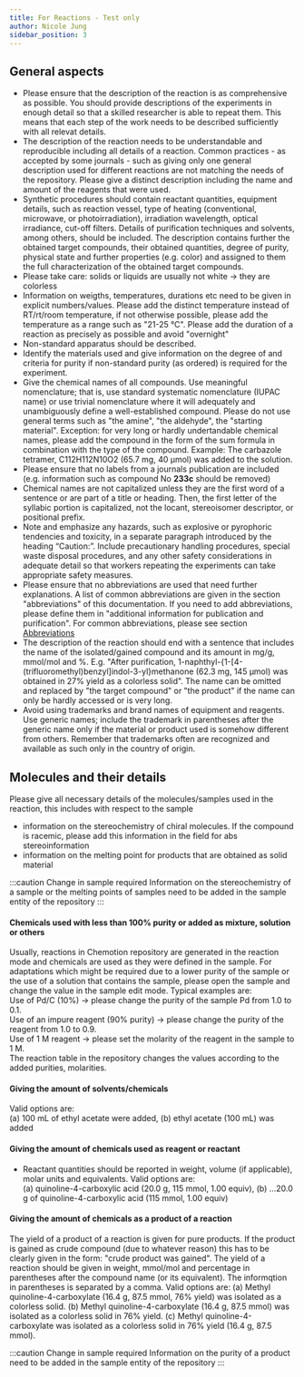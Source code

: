 ```yaml
---
title: For Reactions - Test only
author: Nicole Jung
sidebar_position: 3
---
```


## General aspects

- Please ensure that the description of the reaction is as comprehensive as possible. You should provide descriptions of the experiments in enough detail so that a skilled researcher is able to repeat them. This means that each step of the work needs to be described sufficiently with all relevat details. 
- The description of the reaction needs to be understandable and reproducible including all details of a reaction. Common practices - as accepted by some journals - such as giving only one general description used for different reactions are not matching the needs of the repository. Please give a distinct description including the name and amount of the reagents that were used.
- Synthetic procedures should contain reactant quantities, equipment details, such as reaction vessel, type of heating (conventional, microwave, or photoirradiation), irradiation wavelength, optical irradiance, cut-off filters. Details of purification techniques and solvents, among others, should be included. The description contains further the obtained target compounds, their obtained quantities, degree of purity, physical state and further properties (e.g. color) and assigned to them the full characterization of the obtained target compounds.
- Please take care: solids or liquids are usually not white -> they are colorless
- Information on weigths, temperatures, durations etc need to be given in explicit numbers/values. Please add the distinct temperature instead of RT/rt/room temperature, if not otherwise possible, please add the temperature as a range such as "21-25 °C". Please add the duration of a reaction as precisely as possible and avoid "overnight"
- Non-standard apparatus should be described. 
- Identify the materials used and give information on the degree of and criteria for purity if non-standard purity (as ordered) is required for the experiment. 
- Give the chemical names of all compounds. Use meaningful nomenclature; that is, use standard systematic nomenclature (IUPAC name) or use trivial nomenclature where it will adequately and unambiguously define a well-established compound. Please do not use general terms such as "the amine", "the aldehyde", the "starting material".
Exception: for very long or hardly undertandable chemical names, please add the compound in the form of the sum formula in combination with the type of the compound.
Example: The carbazole tetramer, C112H112N10O2 (65.7 mg, 40 µmol) was added to the solution.
- Please ensure that no labels from a journals publication are included (e.g. information such as compound No **233c** should be removed)
- Chemical names are not capitalized unless they are the first word of a sentence or are part of a title or heading. Then, the first letter of the syllabic portion is capitalized, not the locant, stereoisomer descriptor, or positional prefix.
- Note and emphasize any hazards, such as explosive or pyrophoric tendencies and toxicity, in a separate paragraph introduced by the heading “Caution:”. Include precautionary handling procedures, special waste disposal procedures, and any other safety considerations in adequate detail so that workers repeating the experiments can take appropriate safety measures.
- Please ensure that no abbreviations are used that need further explanations. A list of common abbreviations are given in the section "abbreviations" of this documentation. If you need to add abbreviations, please define them in "additional information for publication and purification". For common abbreviations, please see section [Abbreviations](abbreviations) 
- The description of the reaction should end with a sentence that includes the name of the isolated/gained compound and its amount in mg/g, mmol/mol and %. E.g. "After purification, 1-naphthyl-{1-[4-(trifluoromethyl)benzyl]indol-3-yl}methanone (62.3 mg, 145 μmol) was obtained in 27% yield as a colorless solid". The name can be omitted and replaced by "the target compound" or "the product" if the name can only be hardly accessed or is very long.
- Avoid using trademarks and brand names of equipment and reagents. Use generic names; include the trademark in parentheses after the generic name only if the material or product used is somehow different from others. Remember that trademarks often are recognized and available as such only in the country of origin.

## Molecules and their details

Please give all necessary details of the molecules/samples used in the reaction, this includes with respect to the sample
- information on the stereochemistry of chiral molecules. If the compound is racemic, please add this information in the field for abs stereoinformation
- information on the melting point for products that are obtained as solid material

:::caution Change in sample required
Information on the stereochemistry of a sample or the melting points of samples need to be added in the sample entity of the repository
:::

#### Chemicals used with less than 100% purity or added as mixture, solution or others

Usually, reactions in Chemotion repository are generated in the reaction mode and chemicals are used as they were defined in the sample. For adaptations which might be required due to a lower purity of the sample or the use of a solution that contains the sample, please open the sample and change the value in the sample edit mode. Typical examples are: <br/>
Use of Pd/C (10%) -> please change the purity of the sample Pd from 1.0 to 0.1.<br/>
Use of an impure reagent (90% purity) -> please change the purity of the reagent from 1.0 to 0.9.<br/>
Use of 1 M reagent -> please set the molarity of the reagent in the sample to 1 M. <br/>
The reaction table in the repository changes the values according to the added purities, molarities. 

#### Giving the amount of solvents/chemicals 
Valid options are:  
(a) 100 mL of ethyl acetate were added, 
(b) ethyl acetate (100 mL) was added

#### Giving the amount of chemicals used as reagent or reactant 
- Reactant quantities should be reported in weight, volume (if applicable), molar units and equivalents. 
Valid options are:  
(a) quinoline-4-carboxylic acid (20.0 g, 115 mmol, 1.00 equiv), 
(b) …20.0 g of quinoline-4-carboxylic acid (115 mmol, 1.00 equiv)

#### Giving the amount of chemicals as a product of a reaction 
The yield of a product of a reaction is given for pure products. If the product is gained as crude compound (due to whatever reason) this has to be clearly given in the form: "crude product was gained". The yield of a reaction should be given in weight, mmol/mol and percentage in parentheses after the compound name (or its equivalent). The informqtion in parentheses is separated by a comma. 
Valid options are: 
(a) Methyl quinoline-4-carboxylate (16.4 g, 87.5 mmol, 76% yield) was isolated as a colorless solid.
(b) Methyl quinoline-4-carboxylate (16.4 g, 87.5 mmol) was isolated as a colorless solid in 76% yield.
(c) Methyl quinoline-4-carboxylate was isolated as a colorless solid in 76% yield (16.4 g, 87.5 mmol).

:::caution Change in sample required
Information on the purity of a product need to be added in the sample entity of the repository
:::





